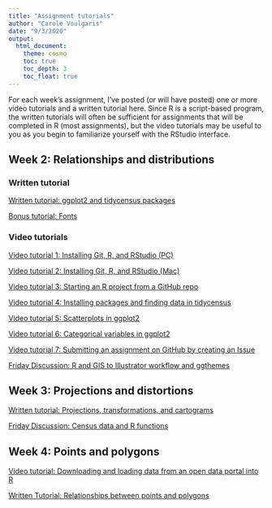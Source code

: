 ```yaml
---
title: "Assignment tutorials"
author: "Carole Voulgaris"
date: "9/3/2020"
output: 
  html_document:
    theme: cosmo
    toc: true
    toc_depth: 3
    toc_float: true
---
```


For each week's assignment, I've posted (or will have posted) one or more video tutorials and a written tutorial here. Since R is a script-based program, the written tutorials will often be sufficient for assignments that will be completed in R (most assignments), but the video tutorials may be useful to you as you begin to familiarize yourself with the RStudio interface.

## Week 2: Relationships and distributions

### Written tutorial

[Written tutorial: ggplot2 and tidycensus packages](https://vis-2129-f2020.github.io/tutorials/Week2){target="_blank"}

[Bonus tutorial: Fonts](https://vis-2129-f2020.github.io/tutorials/fonts){target="_blank"}

### Video tutorials

[Video tutorial 1: Installing Git, R, and RStudio (PC)](https://harvard.zoom.us/rec/share/5tZOLbb612BOHJ3g1xz2X_9-Jb7LT6a80HdP__BfxEvMfboEVuMLawEevGOMkjGY){target="_blank"}

[Video tutorial 2: Installing Git, R, and RStudio (Mac)](https://harvard.zoom.us/rec/share/3fJfJaDXqUZOcq_ctVDTB7QdGoOmeaa803AYq_ZczhmRAfNlvwCqkZXzZAyU5x01?startTime=1597759465000){target="_blank"}

[Video tutorial 3: Starting an R project from a GitHub repo](https://harvard.zoom.us/rec/play/6ZZ8f-ypqzs3G9DHtwSDBvN-W42_Kv2s1iEe-PZfz0u2BnYHMAKnbrUTMOFMF5vL7wloYpfsmqy2CQhB?startTime=1597255620000){target="_blank"}

[Video tutorial 4: Installing packages and finding data in tidycensus](https://harvard.zoom.us/rec/play/uMF7dbyhrjs3S4bH4wSDV_ArW43pf_is0SIe8_IJyUy0AXUCMFWnNLRGZBnHvZlAASFiVk9BmR0M0-Y){target="_blank"}

[Video tutorial 5: Scatterplots in ggplot2](https://harvard.zoom.us/rec/share/QN48XemtFrumI1uqufxZ_PrbCXt92W509cyRgLMm3L1DQpXe3PY0bwCvis-XS-L6.6fG7OvcnDY1-BFDf?startTime=1599599753000){target="_blank"}

[Video tutorial 6: Categorical variables in ggplot2](https://harvard.zoom.us/rec/share/o5BX92IHpqNkxAHAupag22xGJAYSf9jK2JXAjGTARkxrBPvEbrI6cWQeVyUhP1Km.-GZ39wGpnAr_j-m8?startTime=1599601247000){target="_blank"}

[Video tutorial 7: Submitting an assignment on GitHub by creating an Issue](https://harvard.zoom.us/rec/share/tPZrKoHv3HhJSNLr5HjhWpQ6JLiiaaa80XMWrqAMzEasqM6unaAPJGYp0hGlENNg?startTime=1598978835000){target="_blank"}

[Friday Discussion: R and GIS to Illustrator workflow and ggthemes](https://harvard.zoom.us/rec/share/kRAGjneuqvVZRML2IyO-uQdwhlfqE3sQHHPeTha0ic8tomjRThYuq0fb8EsEWMC3.95xDP7PFoX82VPqp?startTime=1599829600000){target="_blank"}

## Week 3: Projections and distortions

[Written tutorial: Projections, transformations, and cartograms](https://vis-2129-f2020.github.io/tutorials/Week3){target="_blank"}

[Friday Discussion: Census data and R functions](https://harvard.zoom.us/rec/play/aJNMgFVe6w7GXFgvV8ITrDCC4QCzoC9dac5GaupNLNfKg-yDYgtDe9W3WcwZQyKQcnV6dDVpS8HGjgkL.j75Zv60iwUPiYjxz?autoplay=true&startTime=1600434385000){target="_blank"}

## Week 4: Points and polygons

[Video tutorial: Downloading and loading data from an open data portal into R](https://harvard.zoom.us/rec/share/bwcxR8_MCa8zDh0Wp07W9v8AF5kTSi3wVre_tbqeQkPP8P19BbgSWese-1NdlxQ.OjMA6BPxeSnwHNQ-?startTime=1600374226000){target="_blank}

[Written Tutorial: Relationships between points and polygons](https://vis-2129-f2020.github.io/tutorials/Week4){target="_blank"}
